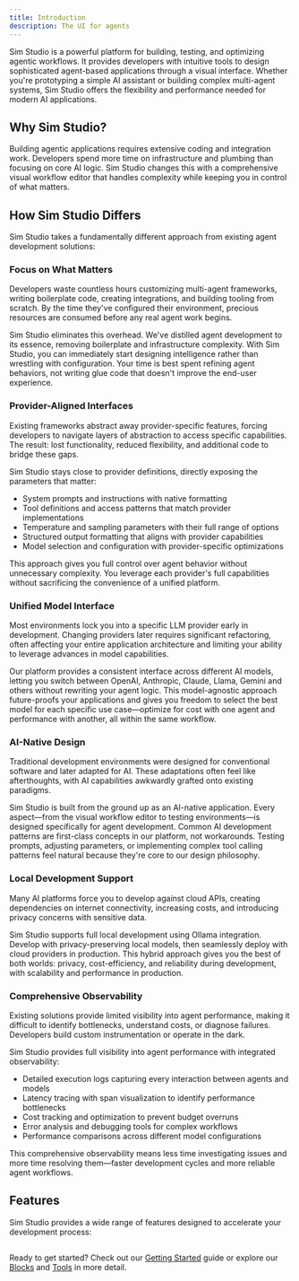 ```yaml
---
title: Introduction
description: The UI for agents
---
```



Sim Studio is a powerful platform for building, testing, and optimizing agentic workflows. It provides developers with intuitive tools to design sophisticated agent-based applications through a visual interface. Whether you're prototyping a simple AI assistant or building complex multi-agent systems, Sim Studio offers the flexibility and performance needed for modern AI applications.

## Why Sim Studio?

Building agentic applications requires extensive coding and integration work. Developers spend more time on infrastructure and plumbing than focusing on core AI logic. Sim Studio changes this with a <span className="text-highlight">comprehensive visual workflow editor</span> that handles complexity while keeping you in control of what matters.

## How Sim Studio Differs

Sim Studio takes a fundamentally different approach from existing agent development solutions:

### Focus on What Matters

Developers waste countless hours customizing multi-agent frameworks, writing boilerplate code, creating integrations, and building tooling from scratch. By the time they've configured their environment, precious resources are consumed before any real agent work begins.

Sim Studio eliminates this overhead. We've distilled agent development to its essence, removing boilerplate and infrastructure complexity. With Sim Studio, you can <span className="text-highlight">immediately start designing intelligence</span> rather than wrestling with configuration. Your time is best spent refining agent behaviors, not writing glue code that doesn't improve the end-user experience.

### Provider-Aligned Interfaces

Existing frameworks abstract away provider-specific features, forcing developers to navigate layers of abstraction to access specific capabilities. The result: lost functionality, reduced flexibility, and additional code to bridge these gaps.

Sim Studio stays <span className="text-highlight">close to provider definitions</span>, directly exposing the parameters that matter:

<ul className="highlight-markers list-disc space-y-2 pl-6">
  <li>System prompts and instructions with native formatting</li>
  <li>Tool definitions and access patterns that match provider implementations</li>
  <li>Temperature and sampling parameters with their full range of options</li>
  <li>Structured output formatting that aligns with provider capabilities</li>
  <li>Model selection and configuration with provider-specific optimizations</li>
</ul>

This approach gives you full control over agent behavior without unnecessary complexity. You leverage each provider's full capabilities without sacrificing the convenience of a unified platform.

### Unified Model Interface

Most environments lock you into a specific LLM provider early in development. Changing providers later requires significant refactoring, often affecting your entire application architecture and limiting your ability to leverage advances in model capabilities.

Our platform provides a <span className="text-highlight">consistent interface across different AI models</span>, letting you switch between OpenAI, Anthropic, Claude, Llama, Gemini and others without rewriting your agent logic. This model-agnostic approach future-proofs your applications and gives you freedom to select the best model for each specific use case—optimize for cost with one agent and performance with another, all within the same workflow.

### AI-Native Design

Traditional development environments were designed for conventional software and later adapted for AI. These adaptations often feel like afterthoughts, with AI capabilities awkwardly grafted onto existing paradigms.

Sim Studio is <span className="text-highlight">built from the ground up as an AI-native application</span>. Every aspect—from the visual workflow editor to testing environments—is designed specifically for agent development. Common AI development patterns are first-class concepts in our platform, not workarounds. Testing prompts, adjusting parameters, or implementing complex tool calling patterns feel natural because they're core to our design philosophy.

### Local Development Support

Many AI platforms force you to develop against cloud APIs, creating dependencies on internet connectivity, increasing costs, and introducing privacy concerns with sensitive data.

Sim Studio supports <span className="text-highlight">full local development</span> using Ollama integration. Develop with privacy-preserving local models, then seamlessly deploy with cloud providers in production. This hybrid approach gives you the best of both worlds: privacy, cost-efficiency, and reliability during development, with scalability and performance in production.

### Comprehensive Observability

Existing solutions provide limited visibility into agent performance, making it difficult to identify bottlenecks, understand costs, or diagnose failures. Developers build custom instrumentation or operate in the dark.

Sim Studio provides <span className="text-highlight">full visibility into agent performance</span> with integrated observability:

<ul className="highlight-markers list-disc space-y-2 pl-6">
  <li>Detailed execution logs capturing every interaction between agents and models</li>
  <li>Latency tracing with span visualization to identify performance bottlenecks</li>
  <li>Cost tracking and optimization to prevent budget overruns</li>
  <li>Error analysis and debugging tools for complex workflows</li>
  <li>Performance comparisons across different model configurations</li>
</ul>

This comprehensive observability means less time investigating issues and more time resolving them—faster development cycles and more reliable agent workflows.

## Features

Sim Studio provides a wide range of features designed to accelerate your development process:

<Features />

##

Ready to get started? Check out our [Getting Started](/getting-started) guide or explore our [Blocks](/blocks) and [Tools](/tools) in more detail.
